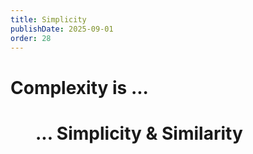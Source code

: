 ```yaml
---
title: Simplicity
publishDate: 2025-09-01
order: 28
---
```



# Complexity is ...

<Figure
  src={complexity}
  srcDark={complexityDark}
  alt="Complexity"
  boxed={false}
  fit="contain"
  class="max-w-[50%] mx-auto"
/>

# ... Simplicity & Similarity